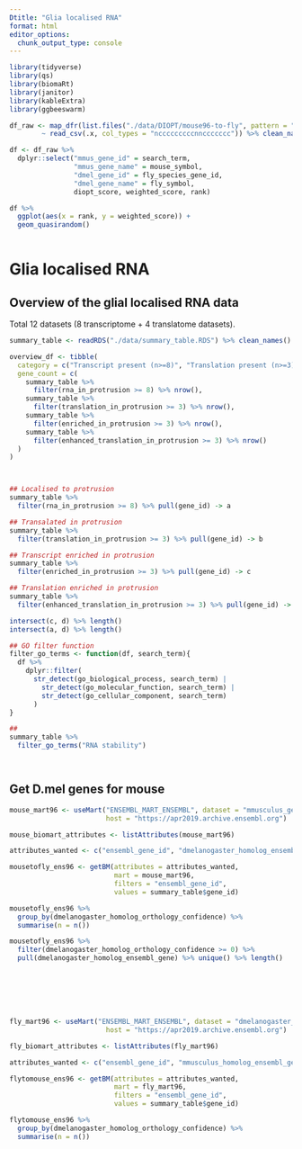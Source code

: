 ```yaml
---
Dtitle: "Glia localised RNA"
format: html
editor_options: 
  chunk_output_type: console
---
```


```r
library(tidyverse)
library(qs)
library(biomaRt)
library(janitor)
library(kableExtra)
library(ggbeeswarm)

```


```r
df_raw <- map_dfr(list.files("./data/DIOPT/mouse96-to-fly", pattern = ".csv", full.names = TRUE), 
        ~ read_csv(.x, col_types = "ncccccccccnnccccccc")) %>% clean_names()

df <- df_raw %>%
  dplyr::select("mmus_gene_id" = search_term, 
                "mmus_gene_name" = mouse_symbol,
                "dmel_gene_id" = fly_species_gene_id,
                "dmel_gene_name" = fly_symbol,
                diopt_score, weighted_score, rank)

df %>%
  ggplot(aes(x = rank, y = weighted_score)) + 
  geom_quasirandom()
  

```


# Glia localised RNA

## Overview of the glial localised RNA data 

Total 12 datasets (8 transcriptome + 4 translatome datasets). 

```r
summary_table <- readRDS("./data/summary_table.RDS") %>% clean_names()

overview_df <- tibble(
  category = c("Transcript present (n>=8)", "Translation present (n>=3)", "Transcript enriched (n>=3)", "Translation enriched (n>=3)"),
  gene_count = c(
    summary_table %>%
      filter(rna_in_protrusion >= 8) %>% nrow(),
    summary_table %>%
      filter(translation_in_protrusion >= 3) %>% nrow(),
    summary_table %>%
      filter(enriched_in_protrusion >= 3) %>% nrow(),
    summary_table %>%
      filter(enhanced_translation_in_protrusion >= 3) %>% nrow()
  )
)



## Localised to protrusion 
summary_table %>%
  filter(rna_in_protrusion >= 8) %>% pull(gene_id) -> a

## Transalated in protrusion
summary_table %>%
  filter(translation_in_protrusion >= 3) %>% pull(gene_id) -> b

## Transcript enriched in protrusion
summary_table %>%
  filter(enriched_in_protrusion >= 3) %>% pull(gene_id) -> c

## Translation enriched in protrusion 
summary_table %>%
  filter(enhanced_translation_in_protrusion >= 3) %>% pull(gene_id) -> d

intersect(c, d) %>% length()
intersect(a, d) %>% length()

```


```r
## GO filter function 
filter_go_terms <- function(df, search_term){
  df %>% 
    dplyr::filter(
      str_detect(go_biological_process, search_term) |
        str_detect(go_molecular_function, search_term) |
        str_detect(go_cellular_component, search_term)
      )
}

##
summary_table %>% 
  filter_go_terms("RNA stability")




```


## Get D.mel genes for mouse 

```r


mouse_mart96 <- useMart("ENSEMBL_MART_ENSEMBL", dataset = "mmusculus_gene_ensembl", 
                        host = "https://apr2019.archive.ensembl.org")

mouse_biomart_attributes <- listAttributes(mouse_mart96)

attributes_wanted <- c("ensembl_gene_id", "dmelanogaster_homolog_ensembl_gene", "dmelanogaster_homolog_associated_gene_name", "dmelanogaster_homolog_orthology_confidence")

mousetofly_ens96 <- getBM(attributes = attributes_wanted,
                          mart = mouse_mart96,
                          filters = "ensembl_gene_id",
                          values = summary_table$gene_id)

mousetofly_ens96 %>% 
  group_by(dmelanogaster_homolog_orthology_confidence) %>%
  summarise(n = n())

mousetofly_ens96 %>%
  filter(dmelanogaster_homolog_orthology_confidence >= 0) %>%
  pull(dmelanogaster_homolog_ensembl_gene) %>% unique() %>% length()







fly_mart96 <- useMart("ENSEMBL_MART_ENSEMBL", dataset = "dmelanogaster_gene_ensembl", 
                        host = "https://apr2019.archive.ensembl.org")

fly_biomart_attributes <- listAttributes(fly_mart96)

attributes_wanted <- c("ensembl_gene_id", "mmusculus_homolog_ensembl_gene", "mmusculus_homolog_associated_gene_name", "mmusculus_homolog_orthology_confidence")

flytomouse_ens96 <- getBM(attributes = attributes_wanted,
                          mart = fly_mart96,
                          filters = "ensembl_gene_id",
                          values = summary_table$gene_id)

flytomouse_ens96 %>% 
  group_by(dmelanogaster_homolog_orthology_confidence) %>%
  summarise(n = n())





```















